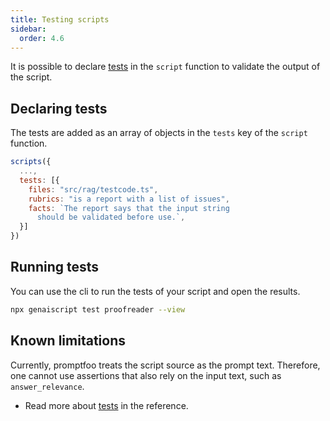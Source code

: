 ```yaml
---
title: Testing scripts
sidebar:
  order: 4.6
---
```


It is possible to declare [tests](/genaiscript/reference/scripts/tests) in the `script` function
to validate the output of the script.

## Declaring tests

The tests are added as an array of objects in the `tests` key of the `script` function.

```js title="proofreader.genai.js" wrap
scripts({
  ...,
  tests: [{
    files: "src/rag/testcode.ts",
    rubrics: "is a report with a list of issues",
    facts: `The report says that the input string 
      should be validated before use.`,
  }]
})
```

## Running tests

You can use the cli to run the tests of your script and open the results.

```sh
npx genaiscript test proofreader --view
```

## Known limitations

Currently, promptfoo treats the script source as the prompt text. Therefore, one cannot use assertions
that also rely on the input text, such as `answer_relevance`.

- Read more about [tests](/genaiscript/reference/scripts/tests) in the reference.
